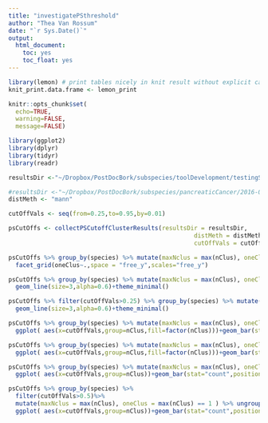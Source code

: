 ```yaml
---
title: "investigatePSthreshold"
author: "Thea Van Rossum"
date: "`r Sys.Date()`"
output:
  html_document:
    toc: yes
    toc_float: yes
---
```


```r

library(lemon) # print tables nicely in knit result without explicit call to kable()
knit_print.data.frame <- lemon_print

knitr::opts_chunk$set(
  echo=TRUE,
  warning=FALSE,
  message=FALSE)

library(ggplot2)
library(dplyr)
library(tidyr)
library(readr)
```


```r

resultsDir <-"~/Dropbox/PostDocBork/subspecies/toolDevelopment/testingSubpopr/inSilicoMock/results_metaSNV-minFilter/"

#resultsDir <-"~/Dropbox/PostDocBork/subspecies/pancreaticCancer/2016-06_data/subpopr/metaSNV_minFilter/"
distMeth <- "mann"

cutOffVals <- seq(from=0.25,to=0.95,by=0.01)

psCutOffs <- collectPSCutoffClusterResults(resultsDir = resultsDir, 
                                                    distMeth = distMeth, 
                                                    cutOffVals = cutOffVals)

```


```r
psCutOffs %>% group_by(species) %>% mutate(maxNclus = max(nClus), oneClus = max(nClus) == 1 ) %>% ungroup() %>% ggplot( aes(x=cutOffVals,y=species,color=factor(nClus)))+geom_point()+
  facet_grid(oneClus~.,space = "free_y",scales="free_y")
```


```r
psCutOffs %>% group_by(species) %>% mutate(maxNclus = max(nClus), oneClus = max(nClus) == 1 ) %>% ungroup() %>% filter(!oneClus) %>% ggplot( aes(x=cutOffVals,y=species,color=factor(nClus)))+geom_point()+
  geom_line(size=3,alpha=0.6)+theme_minimal()
```


```r
psCutOffs %>% filter(cutOffVals>0.25) %>% group_by(species) %>% mutate(maxNclus = max(nClus), oneClus = max(nClus) == 1 ) %>% ungroup() %>% filter(!oneClus) %>% ggplot( aes(x=cutOffVals,y=species,color=factor(nClus)))+geom_point()+
  geom_line(size=3,alpha=0.6)+theme_minimal()
```


```r
psCutOffs %>% group_by(species) %>% mutate(maxNclus = max(nClus), oneClus = max(nClus) == 1 ) %>% ungroup() %>% filter(!oneClus) %>% 
  ggplot( aes(x=cutOffVals,group=nClus,fill=factor(nClus)))+geom_bar(stat="count")

psCutOffs %>% group_by(species) %>% mutate(maxNclus = max(nClus), oneClus = max(nClus) == 1 ) %>% ungroup() %>% filter(!oneClus) %>% 
  ggplot( aes(x=cutOffVals,group=nClus,fill=factor(nClus)))+geom_bar(stat="count",position = "dodge")
```

```r
psCutOffs %>% group_by(species) %>% mutate(maxNclus = max(nClus), oneClus = max(nClus) == 1 ) %>% ungroup() %>% filter(!oneClus) %>% 
  ggplot( aes(x=cutOffVals,group=nClus))+geom_bar(stat="count",position = "dodge")+facet_grid(.~nClus)+geom_vline(xintercept = 0.8)
```


```r
psCutOffs %>% group_by(species) %>% 
  filter(cutOffVals>0.5)%>% 
  mutate(maxNclus = max(nClus), oneClus = max(nClus) == 1 ) %>% ungroup() %>% filter(!oneClus) %>% 
  ggplot( aes(x=cutOffVals,group=nClus))+geom_bar(stat="count",position = "dodge")+facet_grid(.~nClus)+geom_vline(xintercept = 0.8)
```
